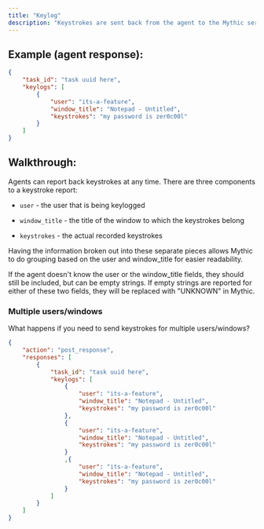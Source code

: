 ```yaml
---
title: "Keylog"
description: "Keystrokes are sent back from the agent to the Mythic server"
---
```


## Example (agent response):

```json
{
    "task_id": "task uuid here",
    "keylogs": [
        {
            "user": "its-a-feature",
            "window_title": "Notepad - Untitled",
            "keystrokes": "my password is zer0c00l"
        }
    ]
}
```

## Walkthrough:

Agents can report back keystrokes at any time. There are three components to a keystroke report:

* `user` - the user that is being keylogged

* `window_title` - the title of the window to which the keystrokes belong

* `keystrokes` - the actual recorded keystrokes

Having the information broken out into these separate pieces allows Mythic to do grouping based on the user and window\_title for easier readability.

If the agent doesn't know the user or the window\_title fields, they should still be included, but can be empty strings. If empty strings are reported for either of these two fields, they will be replaced with "UNKNOWN" in Mythic.

### Multiple users/windows

What happens if you need to send keystrokes for multiple users/windows?

```json
{
    "action": "post_response",
    "responses": [
        {
            "task_id": "task uuid here",
            "keylogs": [
                {
                    "user": "its-a-feature",
                    "window_title": "Notepad - Untitled",
                    "keystrokes": "my password is zer0c00l"
                },
                {
                    "user": "its-a-feature",
                    "window_title": "Notepad - Untitled",
                    "keystrokes": "my password is zer0c00l"
                }
                ,{
                    "user": "its-a-feature",
                    "window_title": "Notepad - Untitled",
                    "keystrokes": "my password is zer0c00l"
                }
            ]
        }
    ]
}
```
